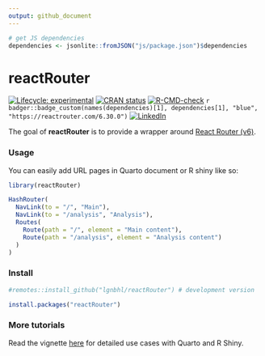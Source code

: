 ```yaml
---
output: github_document
---
```


<!-- README.md is generated from README.Rmd. Please edit that file -->

```r
# get JS dependencies
dependencies <- jsonlite::fromJSON("js/package.json")$dependencies
```

# reactRouter

<!-- badges: start -->
[![Lifecycle: experimental](https://img.shields.io/badge/lifecycle-experimental-orange.svg)](https://lifecycle.r-lib.org/articles/stages.html#experimental)
[![CRAN status](https://www.r-pkg.org/badges/version/reactRouter)](https://CRAN.R-project.org/package=reactRouter)
[![R-CMD-check](https://github.com/lgnbhl/reactRouter/actions/workflows/R-CMD-check.yaml/badge.svg)](https://github.com/lgnbhl/reactRouter/actions/workflows/R-CMD-check.yaml)
`r badger::badge_custom(names(dependencies)[1], dependencies[1], "blue", "https://reactrouter.com/6.30.0")`
[![LinkedIn](https://img.shields.io/badge/LinkedIn-Follow-E4405F?style=social&logo=linkedin)](https://www.linkedin.com/in/FelixLuginbuhl)
<!-- badges: end -->

The goal of **reactRouter** is to provide a wrapper around [React Router (v6)](https://reactrouter.com/6.30.0).

### Usage

You can easily add URL pages in Quarto document or R shiny like so: 

```r
library(reactRouter)

HashRouter(
  NavLink(to = "/", "Main"),
  NavLink(to = "/analysis", "Analysis"),
  Routes(
    Route(path = "/", element = "Main content"),
    Route(path = "/analysis", element = "Analysis content")
  )
)
```

### Install

``` r
#remotes::install_github("lgnbhl/reactRouter") # development version

install.packages("reactRouter")
```

### More tutorials

Read the vignette [here](https://felixluginbuhl.com/reactRouter/articles/introduction.html) for detailed use cases with Quarto and R Shiny.

